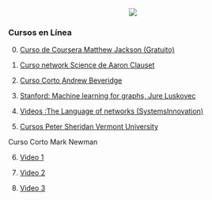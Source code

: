 
<center>  ![](https://www.dropbox.com/s/3wjzhgvay5v9tv0/Imagen4.png?dl=1)  </center>


### Cursos en Línea

0.  [Curso de Coursera Matthew Jackson (Gratuito)](https://www.coursera.org/learn/social-economic-networks)

1.  [Curso network Science de Aaron Clauset](https://aaronclauset.github.io/courses/5352/)

2.  [Curso Corto Andrew Beveridge](https://www.youtube.com/watch?v=hNENd_OMlL4&list=PLlWULwPzrppXKYVyRxFt0YsgIDXiBDPNR)

3.  [Stanford: Machine learning for graphs, Jure Luskovec](http://snap.stanford.edu/class/cs224w-2020/)

4.  [Videos :The Language of networks (SystemsInnovation)](https://www.youtube.com/watch?v=82zlRaRUsaY&list=PLskfBuQC79xl_la1srAngEnBIXWzTtZOw)

5.  [Cursos Peter Sheridan Vermont University](http://pdodds.w3.uvm.edu/)

Curso Corto Mark Newman

6.  [Video 1](https://www.youtube.com/watch?v=yAtsm5xkb5c)

7.  [Video 2](https://www.youtube.com/watch?v=lETt7IcDWLI)

8.  [Video 3](https://www.youtube.com/watch?v=rwA-y-XwjuU)